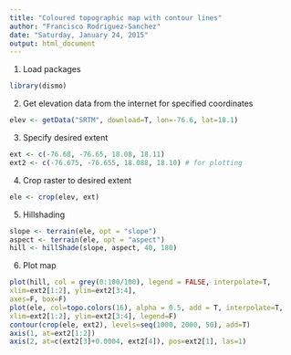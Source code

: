 ```yaml
---
title: "Coloured topographic map with contour lines"
author: "Francisco Rodriguez-Sanchez"
date: "Saturday, January 24, 2015"
output: html_document
---
```


1. Load packages
```r
library(dismo)
```


2. Get elevation data from the internet for specified coordinates
```r
elev <- getData("SRTM", download=T, lon=-76.6, lat=18.1)
```


 
3. Specify desired extent

```r
ext <- c(-76.68, -76.65, 18.08, 18.11)
ext2 <- c(-76.675, -76.655, 18.088, 18.10) # for plotting
```

 
4. Crop raster to desired extent
```r
ele <- crop(elev, ext)
```


 
 
5. Hillshading
```r
slope <- terrain(ele, opt = "slope")
aspect <- terrain(ele, opt = "aspect")
hill <- hillShade(slope, aspect, 40, 180)
```


 
6. Plot map
```r
plot(hill, col = grey(0:100/100), legend = FALSE, interpolate=T,
xlim=ext2[1:2], ylim=ext2[3:4],
axes=F, box=F)
plot(ele, col=topo.colors(16), alpha = 0.5, add = T, interpolate=T,
xlim=ext2[1:2], ylim=ext2[3:4], legend=F)
contour(crop(ele, ext2), levels=seq(1000, 2000, 50), add=T)
axis(1, at=ext2[1:2])
axis(2, at=c(ext2[3]+0.0004, ext2[4]), pos=ext2[1], las=1) 
```




